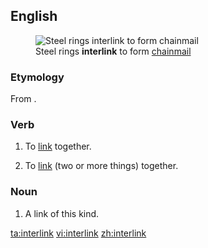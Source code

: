 ==English==
[[Image:Baidana rings.JPG|thumb|right|Steel rings '''interlink''' to form [[chainmail]]]]

===Etymology===
From {{prefix|inter|link}}.

===Verb===
{{en-verb}}

# {{context|intransitive|lang=en}} To [[link]] together.
# {{context|transitive|lang=en}} To [[link]] (two or more things) together.

===Noun===
{{en-noun}}

# A link of this kind.

[[ta:interlink]]
[[vi:interlink]]
[[zh:interlink]]